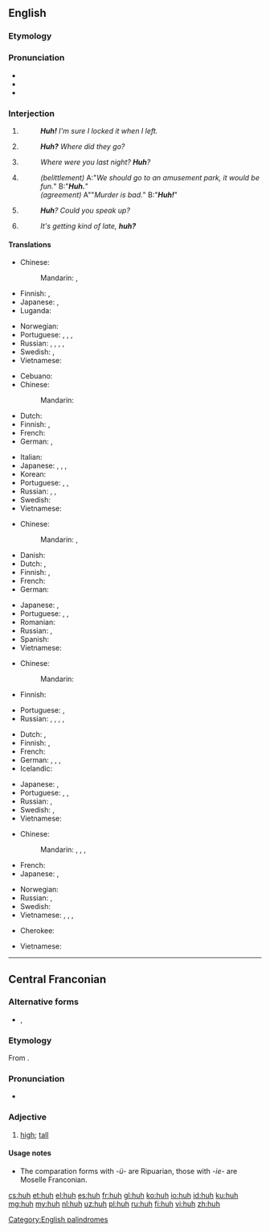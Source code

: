 {{also|Huh|hūh}}

==English==

===Etymology===
{{rfe|lang=en}}

===Pronunciation===
* {{IPA|/hʌ̃/|lang=en}}
* {{audio|en-us-huh.ogg|Audio (US)|lang=en}}
* {{rhymes|ʌ|lang=en}}

===Interjection===
{{en-interj}}
{{wikipedia|Speech disfluency#"Huh" — the universal syllable|"Huh", the universal syllable}}

# {{lb|en|with falling pitch}} {{non-gloss definition|used to express [[amusement]] or subtle [[surprise]].}}
#: '''''Huh!''' I'm sure I locked it when I left.''
# {{non-gloss definition|Used to express [[doubt]] or [[confusion]].}}
#: '''''Huh?''' Where did they go?''
# {{lb|en|with rising pitch}} {{non-gloss definition|Used to [[reinforce]] a [[question]].}}
#: ''Where were you last night? '''Huh'''?''
# {{rft-sense}} {{lb|en|slang|with falling pitch}} {{non-gloss definition|Used either to [[belittle]] the issuer of a statement/question, or [[sarcasm|sarcastically]] to indicate utter agreement, and that the statement being responded to is an extreme [[understatement]]. The intonation is changed to distinguish between the two meanings - implied [[dullness]] for belittlement, and [[feigned]] [[surprise]] for utter agreement.}}
#: ''(belittlement)'' A:"''We should go to an amusement park, it would be fun.''" B:"'''''Huh.'''''"
#: ''(agreement)'' A""''Murder is bad.''" B:"'''''Huh!'''''"
# {{lb|en|informal|with rising pitch}} {{non-gloss definition|Used to indicate that one did not hear what was said.}}
#: '''''Huh'''? Could you speak up?''
# {{lb|en|informal|with falling pitch}} {{non-gloss definition|Used to create a [[tag question]].}}
#: ''It's getting kind of late, '''huh?'''''

====Translations====
{{trans-top|to express amusement or subtle surprise}}
* Chinese:
*: Mandarin: {{t+|cmn|嗯|tr=ēn|sc=Hani}}, {{t+|cmn|哼|tr=hēng|sc=Hani}}
* Finnish: {{t+|fi|häh}}, {{t+|fi|höh}}
* Japanese: {{t+|ja|え|tr=e|sc=Jpan}}, {{t+|ja|えっ|tr=e'|sc=Jpan}}
* Luganda: {{t|lg|eh eh}}
{{trans-mid}}
* Norwegian: {{t+|no|hva}}
* Portuguese: {{t+|pt|puxa}}, {{t+|pt|eta}}, {{t+|pt|eita}}, {{t+|pt|caramba}}
* Russian: {{t+|ru|а}}, {{t+|ru|что|tr=što}}, {{t+|ru|да}}, {{t|ru|[[да]] [[ну]]}} {{qualifier|in questions}}, {{t+|ru|ха}} {{qualifier|in statements}}
* Swedish: {{t+|sv|vad}}, {{t|sv|vad nu}}
* Vietnamese: {{t+|vi|ủa}}
{{trans-bottom}}

{{trans-top|expressing doubt or confusion}}
* Cebuano: {{t|ceb|ha}}
* Chinese:
*: Mandarin: {{t+|cmn|嘿|tr=hēi|sc=Hani}}
* Dutch: {{t+|nl|hè}}
* Finnish: {{t+|fi|häh}}, {{t+|fi|höh}}
* French: {{t+|fr|hein}}
* German: {{t+|de|hä}}, {{t|de|häh}}
{{trans-mid}}
* Italian: {{t+|it|eh}}
* Japanese: {{t|ja|へえ|tr=hē|sc=Jpan}}, {{t+|ja|え|tr=e|sc=Jpan}}, {{t+|ja|よ|tr=yo|sc=Jpan}}, {{t+|ja|ぞ|tr=zo|sc=Jpan}}
* Korean: {{t+|ko|어|sc=Kore}}
* Portuguese: {{t+|pt|ué}}, {{t+|pt|como}}, {{t|pt|hã}}
* Russian: {{t+|ru|что|tr=što}}, {{t+|ru|а}}, {{t+|ru|да}} {{qualifier|with special intonation}}
* Swedish: {{t+|sv|vad}}
* Vietnamese: {{t+|vi|ủa}}
{{trans-bottom}}

{{trans-top|to reinforce a question}}
* Chinese:
*: Mandarin: {{t+|cmn|呢|tr=ne|sc=Hani}}, {{t+|cmn|啊|tr=à, a|sc=Hani}}
* Danish: {{t|da|æh}}
* Dutch: {{t+|nl|hè}}, {{t+|nl|nou}}
* Finnish: {{t|fi|täh}}, {{t+|fi|mitä}}
* French: {{t+|fr|hein}}
* German: {{t+|de|hä}}
{{trans-mid}}
* Japanese: {{t+|ja|ね|tr=ne|sc=Jpan}}, {{t+|ja|な|tr=na|sc=Jpan}}
* Portuguese: {{t+|pt|hein}}, {{t|pt|hã}}, {{t+|pt|hein}}
* Romanian: {{t+|ro|a}}
* Russian: {{t+|ru|а}}, {{t+|ru|да}}
* Spanish: {{t+|es|eh}}
* Vietnamese: {{t+|vi|hả}}
{{trans-bottom}}

{{trans-top|"I know, huh" what huh}}
* Chinese:
*: Mandarin: {{t+|cmn|啊|tr=à|sc=Hani}}
* Finnish: {{t+|fi|joo}}
{{trans-mid}}
* Portuguese: {{t|pt|dã}}, {{t|pt|não brinca}}
* Russian: {{t+|ru|да}}, {{t+|ru|угу́}}, {{t+|ru|угу́|tr=uhú}} {{qualifier|first meaning}}, {{t+|ru|ага́}}, {{t+|ru|ага́|tr=ahá}} {{qualifier|both meanings}}
{{trans-bottom}}

{{trans-top|to indicate that one didn't hear}}
* Dutch: {{t+|nl|hè}}, {{t+|nl|wat}}
* Finnish: {{t+|fi|häh}}, {{t|fi|täh}}
* French: {{t+|fr|hein}}
* German: {{t+|de|hä}}, {{t|de|häh}}, {{t+|de|wie}}, {{t+|de|was}}
* Icelandic: {{t+|is|ha}}
{{trans-mid}}
* Japanese: {{t+|ja|え|tr=e|sc=Jpan}}, {{t+|ja|えっ|tr=e'|sc=Jpan}}
* Portuguese: {{t|pt|hã}}, {{t+|pt|hem}}, {{t+|pt|como}}
* Russian: {{t+|ru|что|tr=što}}, {{t+|ru|а}}
* Swedish: {{t+|sv|vad}}, {{t+|sv|hur sa}}
* Vietnamese: {{t|vi|cái gì}}
{{trans-bottom}}

{{trans-top|tag question}}
* Chinese:
*: Mandarin: {{t+|cmn|嗎|sc=Hani}}, {{t+|cmn|吗|tr=ma|sc=Hani}}, {{t+|cmn|呢|tr=ne|sc=Hani}}, {{t+|cmn|嘛|tr=ma|sc=Hani}}
* French: {{t+|fr|hein}}
* Japanese: {{t+|ja|ね|tr=ne|sc=Jpan}}, {{t+|ja|か|tr=ka|sc=Jpan}}
{{trans-mid}}
* Norwegian: {{t|no|eller hva}}
* Russian: {{t+|ru|а}}, {{t+|ru|да}}
* Swedish: {{t|sv|eller hur}}
* Vietnamese: {{t+|vi|nhỉ}}, {{t+|vi|nhể}}, {{t+|vi|nhở}}, {{t+|vi|à}}
{{trans-bottom}}

{{checktrans-top}}
* Cherokee: {{t-check|chr|hv}} <!-- wrong script, it seems, should be Cher -->
{{trans-mid}}
* Vietnamese: {{qualifier|3}} {{t+check|vi|a!}} <!-- was "[[a|a!]]" - assumed inflected form or vocalised spelling; please verify if linking is acceptable. see [[User:Kephir/gadgets/xte#Translation_fixing]] -->
{{trans-bottom}}

[[Category:English palindromes]]

----

==Central Franconian==

===Alternative forms===
* {{l|gmw-cfr|hiech}}, {{l|gmw-cfr|hieh}} {{qualifier|western Moselle Franconian}}

===Etymology===
From {{etyl|goh|gmw-cfr}} {{m|goh|hōh}}.

===Pronunciation===
* {{IPA|/huː/|lang=gmw-cfr}}

===Adjective===
{{head|gmw-cfr|adjective|masculine|huhe|feminine|huh|comparative|hüher|or|hühter|or|hieher|superlative '''''et'|hühste|or|hüchste|or|hühtste|or|hiehtste}}

# {{lb|gmw-cfr|Ripuarian|eastern|_|Moselle Franconian}} [[high]]; [[tall]]

====Usage notes====
* The comparation forms with ''-ü-'' are Ripuarian, those with ''-ie-'' are Moselle Franconian.

[[cs:huh]]
[[et:huh]]
[[el:huh]]
[[es:huh]]
[[fr:huh]]
[[gl:huh]]
[[ko:huh]]
[[io:huh]]
[[id:huh]]
[[ku:huh]]
[[mg:huh]]
[[my:huh]]
[[nl:huh]]
[[uz:huh]]
[[pl:huh]]
[[ru:huh]]
[[fi:huh]]
[[vi:huh]]
[[zh:huh]]